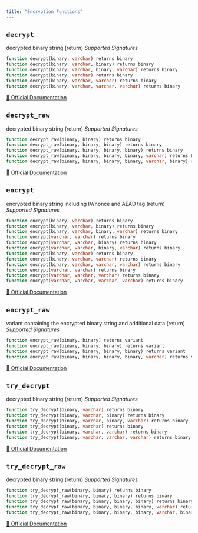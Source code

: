 ```yaml
---
title: "Encryption Functions"
---
```



## `decrypt`

decrypted binary string (return)
*Supported Signatures*
```sql
function decrypt(binary, varchar) returns binary
function decrypt(binary, varchar, binary) returns binary
function decrypt(binary, varchar, binary, varchar) returns binary
function decrypt(binary, varchar) returns binary
function decrypt(binary, varchar, varchar) returns binary
function decrypt(binary, varchar, varchar, varchar) returns binary
```
[🔗 Official Documentation](https://docs.snowflake.com/en/sql-reference/functions/decrypt)

## `decrypt_raw`

decrypted binary string (return)
*Supported Signatures*
```sql
function decrypt_raw(binary, binary) returns binary
function decrypt_raw(binary, binary, binary) returns binary
function decrypt_raw(binary, binary, binary, binary) returns binary
function decrypt_raw(binary, binary, binary, binary, varchar) returns binary
function decrypt_raw(binary, binary, binary, binary, varchar, binary) returns binary
```
[🔗 Official Documentation](https://docs.snowflake.com/en/sql-reference/functions/decrypt_raw)

## `encrypt`

encrypted binary string including IV/nonce and AEAD tag (return)
*Supported Signatures*
```sql
function encrypt(binary, varchar) returns binary
function encrypt(binary, varchar, binary) returns binary
function encrypt(binary, varchar, binary, varchar) returns binary
function encrypt(varchar, varchar) returns binary
function encrypt(varchar, varchar, binary) returns binary
function encrypt(varchar, varchar, binary, varchar) returns binary
function encrypt(binary, varchar) returns binary
function encrypt(binary, varchar, varchar) returns binary
function encrypt(binary, varchar, varchar, varchar) returns binary
function encrypt(varchar, varchar) returns binary
function encrypt(varchar, varchar, varchar) returns binary
function encrypt(varchar, varchar, varchar, varchar) returns binary
```
[🔗 Official Documentation](https://docs.snowflake.com/en/sql-reference/functions/encrypt)

## `encrypt_raw`

variant containing the encrypted binary string and additional data (return)
*Supported Signatures*
```sql
function encrypt_raw(binary, binary) returns variant
function encrypt_raw(binary, binary, binary) returns variant
function encrypt_raw(binary, binary, binary, binary) returns variant
function encrypt_raw(binary, binary, binary, binary, varchar) returns variant
```
[🔗 Official Documentation](https://docs.snowflake.com/en/sql-reference/functions/encrypt_raw)

## `try_decrypt`

decrypted binary string (return)
*Supported Signatures*
```sql
function try_decrypt(binary, varchar) returns binary
function try_decrypt(binary, varchar, binary) returns binary
function try_decrypt(binary, varchar, binary, varchar) returns binary
function try_decrypt(binary, varchar) returns binary
function try_decrypt(binary, varchar, varchar) returns binary
function try_decrypt(binary, varchar, varchar, varchar) returns binary
```
[🔗 Official Documentation](https://docs.snowflake.com/en/sql-reference/functions/try_decrypt)

## `try_decrypt_raw`

decrypted binary string (return)
*Supported Signatures*
```sql
function try_decrypt_raw(binary, binary) returns binary
function try_decrypt_raw(binary, binary, binary) returns binary
function try_decrypt_raw(binary, binary, binary, binary) returns binary
function try_decrypt_raw(binary, binary, binary, binary, varchar) returns binary
function try_decrypt_raw(binary, binary, binary, binary, varchar, binary) returns binary
```
[🔗 Official Documentation](https://docs.snowflake.com/en/sql-reference/functions/try_decrypt_raw)


